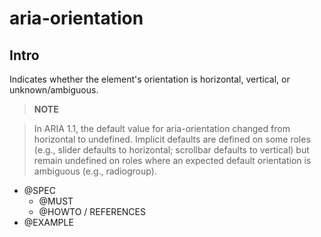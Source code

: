 
<Meta title="Documentation|Accessibilité/aria-orientation" />

# aria-orientation

## Intro

Indicates whether the element's orientation is horizontal, vertical, or unknown/ambiguous.

> **NOTE**

> In ARIA 1.1, the default value for aria-orientation changed from horizontal to undefined. Implicit defaults are defined on some roles (e.g., slider defaults to horizontal; scrollbar defaults to vertical) but remain undefined on roles where an expected default orientation is ambiguous (e.g., radiogroup).

- @SPEC
  - @MUST
  - @HOWTO / REFERENCES
- @EXAMPLE
